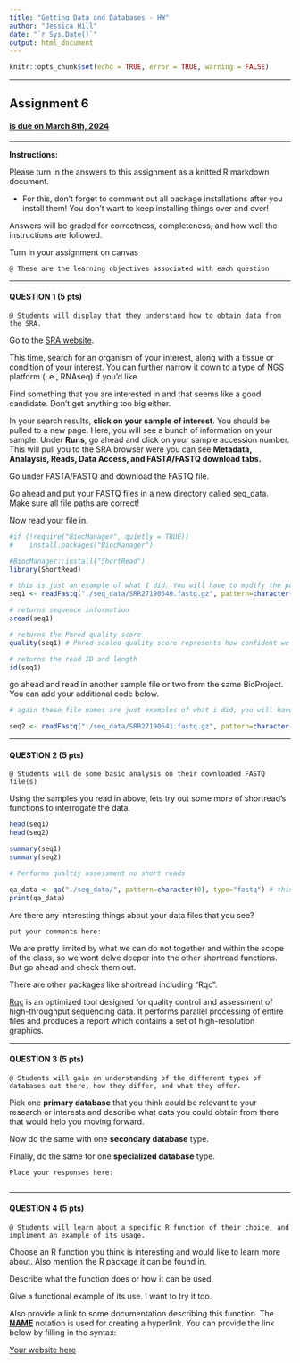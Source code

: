 ```yaml
---
title: "Getting Data and Databases - HW"
author: "Jessica Hill"
date: "`r Sys.Date()`"
output: html_document
---
```


```r
knitr::opts_chunk$set(echo = TRUE, error = TRUE, warning = FALSE)
```

---

## Assignment 6

#### <ins> is due on **March 8th, 2024** <ins>

---

**Instructions:** 

Please turn in the answers to this assignment as a knitted R markdown document. 

- For this, don't forget to comment out all package installations after you install them! You don't want to keep installing things over and over!

Answers will be graded for correctness, completeness, and how well the instructions are followed. 

Turn in your assignment on canvas

```  
@ These are the learning objectives associated with each question
```

---

#### QUESTION 1 (5 pts) 

```
@ Students will display that they understand how to obtain data from the SRA.
```

Go to the [SRA website](https://www.ncbi.nlm.nih.gov/sra).

This time, search for an organism of your interest, along with a tissue or condition of your interest. You can further narrow it down to a type of NGS platform (i.e., RNAseq) if you'd like. 

Find something that you are interested in and that seems like a good candidate. Don't get anything too big either. 

In your search results, **click on your sample of interest**. You should be pulled to a new page. Here, you will see a bunch of information on your sample. Under **Runs**, go ahead and click on your sample accession number. This will pull you to the SRA browser were you can see **Metadata, Analaysis, Reads, Data Access, and FASTA/FASTQ download tabs.** 

Go under FASTA/FASTQ and download the FASTQ file.

Go ahead and put your FASTQ files in a new directory called seq_data. Make sure all file paths are correct!

Now read your file in. 
```r
#if (!require("BiocManager", quietly = TRUE))
#    install.packages("BiocManager")

#BiocManager::install("ShortRead")
library(ShortRead)

# this is just an example of what I did. You will have to modify the path for your specific data. 
seq1 <- readFastq("./seq_data/SRR27190540.fastq.gz", pattern=character(0))

# returns sequence information 
sread(seq1) 

# returns the Phred quality score 
quality(seq1) # Phred-scaled quality score represents how confident we are in the assignment of each base call by the sequencer.

# returns the read ID and length 
id(seq1) 
```

go ahead and read in another sample file or two from the same BioProject. You can add your additional code below. 
```r
# again these file names are just examples of what i did, you will have to modify the paths. 

seq2 <- readFastq("./seq_data/SRR27190541.fastq.gz", pattern=character(0))
```

---

#### QUESTION 2 (5 pts) 

```
@ Students will do some basic analysis on their downloaded FASTQ file(s)
```

Using the samples you read in above, lets try out some more of shortread's functions to interrogate the data. 

```r
head(seq1)
head(seq2)
```

```r
summary(seq1)
summary(seq2)
```

```r
# Performs qualtiy assessment no short reads

qa_data <- qa("./seq_data/", pattern=character(0), type="fastq") # this will output some information about your data
print(qa_data)
```

Are there any interesting things about your data files that you see?

```
put your comments here:

```

We are pretty limited by what we can do not together and within the scope of the class, so we wont delve deeper into the other shortread functions. But go ahead and check them out.  

There are other packages like shortread including "Rqc".

[Rqc](https://www.rdocumentation.org/packages/Rqc/versions/1.6.2) is an optimized tool designed for quality control and assessment of high-throughput sequencing data. It performs parallel processing of entire files and produces a report which contains a set of high-resolution graphics.


---

#### QUESTION 3 (5 pts) 

```
@ Students will gain an understanding of the different types of databases out there, how they differ, and what they offer. 
```

Pick one **primary database** that you think could be relevant to your research or interests and describe what data you could obtain from there that would help you moving forward. 

Now do the same with one **secondary database** type.

Finally, do the same for one **specialized database** type.

```
Place your responses here:


```

---

#### QUESTION 4 (5 pts) 

```
@ Students will learn about a specific R function of their choice, and impliment an example of its usage. 
```

Choose an R function you think is interesting and would like to learn more about. Also mention the R package it can be found in. 

Describe what the function does or how it can be used. 

Give a functional example of its use. I want to try it too. 

Also provide a link to some documentation describing this function. The **[NAME](url)** notation is used for creating a hyperlink. You can provide the link below by filling in the syntax: 

[Your website here]()
